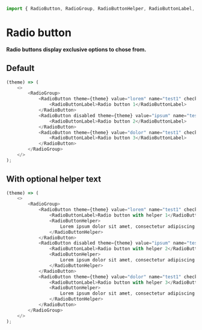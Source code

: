 ```javascript import
import { RadioButton, RadioGroup, RadioButtonHelper, RadioButtonLabel, Theme } from 'LumX';
```

# Radio button

**Radio buttons display exclusive options to chose from.**

## Default

```javascript jsx withThemeSwitcher disableGrid
(theme) => (
    <>
        <RadioGroup>
            <RadioButton theme={theme} value="lorem" name="test1" checked={true}>
                <RadioButtonLabel>Radio button 1</RadioButtonLabel>
            </RadioButton>
            <RadioButton disabled theme={theme} value="ipsum" name="test1" checked={false}>
                <RadioButtonLabel>Radio button 2</RadioButtonLabel>
            </RadioButton>
            <RadioButton theme={theme} value="dolor" name="test1" checked={false}>
                <RadioButtonLabel>Radio button 3</RadioButtonLabel>
            </RadioButton>
        </RadioGroup>
    </>
);
```

## With optional helper text

```javascript jsx withThemeSwitcher disableGrid
(theme) => (
    <>
        <RadioGroup>
            <RadioButton theme={theme} value="lorem" name="test1" checked={true}>
                <RadioButtonLabel>Radio button with helper 1</RadioButtonLabel>
                <RadioButtonHelper>
                    Lorem ipsum dolor sit amet, consectetur adipiscing elit. Sed posuere faucibus efficitur.{' '}
                </RadioButtonHelper>
            </RadioButton>
            <RadioButton disabled theme={theme} value="ipsum" name="test1" checked={false}>
                <RadioButtonLabel>Radio button with helper 2</RadioButtonLabel>
                <RadioButtonHelper>
                    Lorem ipsum dolor sit amet, consectetur adipiscing elit. Sed posuere faucibus efficitur.{' '}
                </RadioButtonHelper>
            </RadioButton>
            <RadioButton theme={theme} value="dolor" name="test1" checked={false}>
                <RadioButtonLabel>Radio button with helper 3</RadioButtonLabel>
                <RadioButtonHelper>
                    Lorem ipsum dolor sit amet, consectetur adipiscing elit. Sed posuere faucibus efficitur.{' '}
                </RadioButtonHelper>
            </RadioButton>
        </RadioGroup>
    </>
);
```
